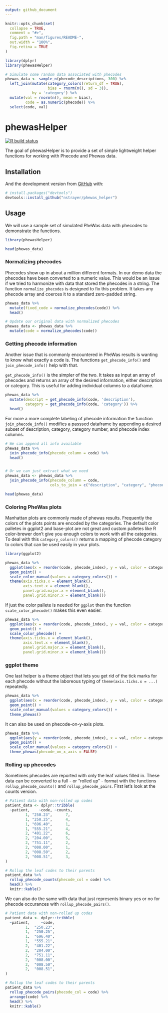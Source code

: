 ```yaml
---
output: github_document
---
```


<!-- README.md is generated from README.Rmd. Please edit that file -->

```r
knitr::opts_chunk$set(
  collapse = TRUE,
  comment = "#>",
  fig.path = "man/figures/README-",
  out.width = "100%",
  fig.retina = TRUE
)

library(dplyr)
library(phewasHelper)

# Simulate some random data associated with phecodes
phewas_data <- sample_n(phecode_descriptions, 300) %>%
  left_join(mutate(category_colors(return_df = TRUE),
                   bias = rnorm(n(), sd = 3)),
            by = 'category') %>% 
  mutate(val = rnorm(n(), mean = bias),
         code = as.numeric(phecode)) %>% 
  select(code, val)
```

# phewasHelper

<!-- badges: start -->
[![R build status](https://github.com/nstrayer/phewasHelper/workflows/R-CMD-check/badge.svg)](https://github.com/nstrayer/phewasHelper/actions)
<!-- badges: end -->

The goal of phewasHelper is to provide a set of simple lightweight helper functions for working with Phecode and Phewas data. 

## Installation

And the development version from [GitHub](https://github.com/) with:

``` r
# install.packages("devtools")
devtools::install_github("nstrayer/phewas_helper")
```



## Usage

We will use a sample set of simulated PheWas data with phecodes to demonstrate the functions. 


```r
library(phewasHelper)

head(phewas_data)
```



### Normalizing phecodes

Phecodes show up in about a million different formats. In our demo data the phecodes have been converted to a numeric value. This would be an issue if we tried to harmonize with data that stored the phecodes in a string. The function `normalize_phecodes` is designed to fix this problem. It takes any phecode array and coerces it to a standard zero-padded string. 

```r
phewas_data %>% 
  mutate(fixed_code = normalize_phecodes(code)) %>% 
  head()

# Update our original data with normalized phecodes
phewas_data <- phewas_data %>% 
  mutate(code = normalize_phecodes(code))
```

### Getting phecode information

Another issue that is commonly encountered in PheWas results is wanting to know what exactly a code is. The functions `get_phecode_info()` and `join_phecode_info()` help with that. 

`get_phecode_info()` is the simpler of the two. It takes as input an array of phecodes and returns an array of the desired information, either description or category. This is useful for adding individual columns to a dataframe. 

```r
phewas_data %>% 
  mutate(descript = get_phecode_info(code, 'description'),
         category = get_phecode_info(code, 'category')) %>% 
  head()
```

For more a more complete labeling of phecode information the function `join_phecode_info()` modifies a passsed dataframe by appending a desired subset of description, category, category number, and phecode index columns. 

```r
# We can append all info available
phewas_data %>% 
  join_phecode_info(phecode_column = code) %>% 
  head()


# Or we can just extract what we need
phewas_data <- phewas_data %>% 
  join_phecode_info(phecode_column = code,
                    cols_to_join = c("description", "category", "phecode_index"))

head(phewas_data)
```


### Coloring PheWas plots

Manhattan plots are commonly made of phewas results. Frequently the colors of the plots points are encoded by the categories. The default color palletes in ggplot2 and base-plot are not great and custom palletes like R color-brewer don't give you enough colors to work with all the categories. To deal with this `category_colors()` returns a mapping of phecode category to colors that can be used easily in your plots. 

```r
library(ggplot2)

phewas_data %>% 
  ggplot(aes(x = reorder(code, phecode_index), y = val, color = category)) +
  geom_point() +
  scale_color_manual(values = category_colors()) +
  theme(axis.ticks.x = element_blank(),
        axis.text.x = element_blank(),
        panel.grid.major.x = element_blank(),
        panel.grid.minor.x = element_blank())
```


If just the color pallete is needed for `ggplot` then the function `scale_color_phecode()` makes this even easier. 

```r
phewas_data %>% 
  ggplot(aes(x = reorder(code, phecode_index), y = val, color = category)) +
  geom_point() +
  scale_color_phecode() +
  theme(axis.ticks.x = element_blank(),
        axis.text.x = element_blank(),
        panel.grid.major.x = element_blank(),
        panel.grid.minor.x = element_blank())
```


### ggplot theme

One last helper is a theme object that lets you get rid of the tick marks for each phecode without the laboreous typing of `theme(axis.ticks.x = ...)` repeatedly. 

```r
phewas_data %>% 
  ggplot(aes(x = reorder(code, phecode_index), y = val, color = category)) +
  geom_point() +
  scale_color_manual(values = category_colors()) +
  theme_phewas()
```

It can also be used on phecode-on-y-axis plots.

```r
phewas_data %>% 
  ggplot(aes(y = reorder(code, phecode_index), x = val, color = category)) +
  geom_point() +
  scale_color_manual(values = category_colors()) +
  theme_phewas(phecode_on_x_axis = FALSE)
```


### Rolling up phecodes

Sometimes phecodes are reported with only the leaf values filled in. These data can be converted to a full - or "rolled up" - format with the functions `rollup_phecode_counts()` and `rollup_phecode_pairs`. First let's look at the counts version. 

```r
# Patient data with non-rolled up codes
patient_data <- dplyr::tribble(
  ~patient,    ~code, ~counts,
         1, "250.23",      7,
         1, "250.25",      4,
         1, "696.40",      1,
         1, "555.21",      4,
         2, "401.22",      6,
         2, "204.00",      5,
         2, "751.11",      2,
         2, "008.00",      1,
         2, "008.50",      2,
         2, "008.51",      3,
)

# Rollup the leaf codes to their parents
patient_data %>% 
  rollup_phecode_counts(phecode_col = code) %>% 
  head() %>% 
  knitr::kable()
```


We can also do the same with data that just represents binary yes or no for phecode occurances with `rollup_phecode_pairs()`.

```r
# Patient data with non-rolled up codes
patient_data <- dplyr::tribble(
  ~patient,     ~code, 
         1,  "250.23",    
         1,  "250.25",    
         1,  "696.40",    
         1,  "555.21",    
         2,  "401.22",    
         2,  "204.00",    
         2,  "751.11",    
         2,  "008.00",    
         2,  "008.50",    
         2,  "008.51",    
)

# Rollup the leaf codes to their parents
patient_data %>% 
  rollup_phecode_pairs(phecode_col = code) %>% 
  arrange(code) %>% 
  head() %>% 
  knitr::kable()
```
